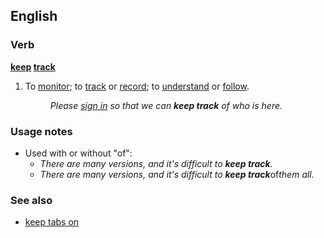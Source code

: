 ==English==

===Verb===
'''[[keep]] [[track]]'''
#To [[monitor]]; to [[track]] or [[record]]; to [[understand]] or [[follow]].
#:''Please [[sign in]] so that we can '''keep track''' of who is here.''

===Usage notes===
*Used with or without "of":
**''There are many versions, and it's difficult to '''keep track'''.''
**''There are many versions, and it's difficult to '''keep track''' ''of'' them all.''

===See also===
*[[keep tabs on]]